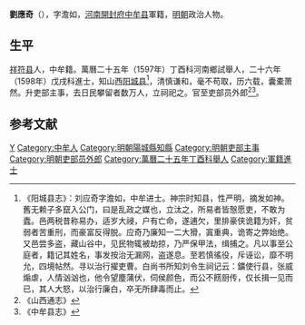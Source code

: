 '''劉應奇'''（{{bd|？||？|catIdx=}}），字澹如，[[河南|河南]][[開封府|開封府]][[中牟县|中牟县]]軍籍，[[明朝|明朝]]政治人物。

== 生平 ==
[[祥符县|祥符县]]人，中牟籍。萬曆二十五年（1597年）丁酉科河南鄉試舉人，二十六年（1598年）戊戌科進士，知山西[[阳城县|阳城县]]<ref>《阳城县志》：刘应奇字澹如，中牟进士。神宗时知县，性严明，摘发如神。舊无赖子多竄入公门，曰是乱政之媒也，立汰之，所易者皆慤愿吏，不敢为蠹。邑两税昔称易办，适岁大祲，户有亡命，遂逋欠，里排豪侠诡籍为奸，贫弱者苦重刑，而豪富反得脱。应奇乃廉知一二大猾，寘重典，诡寄之弊始绝。又邑尝多盗，藏山谷中，见民物辄被劫掠，乃严保甲法，缉捕之。凡以事至公庭者，籍记其姓名，事发按治无漏网，盗遂息。至若慎徭役，斥诬讼，靡不明允，四境帖然。寻以治行擢吏曹。白尚书所知刘令生祠记云：鑛使行县，张威煽虐，人情汹汹也，他令望塵蒲伏，伺侯颜色，而公不餝厨传，仅长揖一见而已，其人大怒，以治行廉白，卒无所肆毒而止。</ref>，清慎谦和，毫不苟取，历六载，囊橐萧然。升吏部主事，去日民攀留者数万人，立祠祀之。官至吏部员外郎<ref>《山西通志》</ref><ref>《中牟县志》</ref>。

==参考文献==
{{reflist}}

{{start box}}
{{s-off}}
{{s-before|趙焞<br>陕西舉人}}
{{s-title|明朝阳城县知县|1598年-1604年}}
{{s-after|[[王雅量|王雅量]]<br>}}
{{end box}}

{{萬曆二十六年戊戌科殿試金榜}}
{{DEFAULTSORT:}}
[[Category:刘姓|Y]]
[[Category:中牟人|Category:中牟人]]
[[Category:明朝陽城縣知縣|Category:明朝陽城縣知縣]]
[[Category:明朝吏部主事|Category:明朝吏部主事]]
[[Category:明朝吏部员外郎|Category:明朝吏部员外郎]]
[[Category:萬曆二十五年丁酉科舉人|Category:萬曆二十五年丁酉科舉人]]
[[Category:軍籍進士|Category:軍籍進士]]